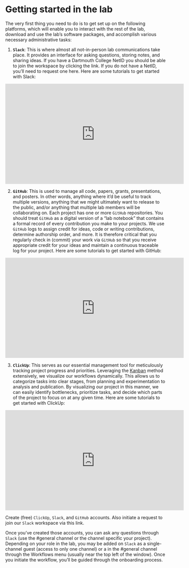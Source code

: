 # Getting started in the lab {.unnumbered}

The very first thing you need to do is to get set up on the following platforms, which will enable you to interact with the rest of the lab, download and use the lab’s software packages, and accomplish various necessary administrative tasks:

1. **``Slack``**: This is where almost all not-in-person lab communications take place. It provides an interface for asking questions, storing notes, and sharing ideas. If you have a Dartmouth College NetID you should be able to join the workspace by clicking the link. If you do not have a NetID, you’ll need to request one here. Here are some tutorials to get started with Slack:

<p align="center">
<iframe width="560" height="315" src="https://www.youtube.com/embed/videoseries?si=geC_RBm7HWjm73so&amp;list=PLWlXaxtQ7fUb1WqLJDqJFGQsAXU7CjoGz" title="YouTube video player" frameborder="0" allow="accelerometer; autoplay; clipboard-write; encrypted-media; gyroscope; picture-in-picture; web-share" referrerpolicy="strict-origin-when-cross-origin" allowfullscreen></iframe>
<p>

2. **``GitHub``**: This is used to manage all code, papers, grants, presentations, and posters. In other words, anything where it’d be useful to track multiple versions, anything that we might ultimately want to release to the public, and/or anything that multiple lab members will be collaborating on. Each project has one or more `GitHub` repositories. You should treat `GitHub` as a digital version of a “lab notebook” that contains a formal record of every contribution you make to your projects. We use `GitHub` logs to assign credit for ideas, code or writing contributions, determine authorship order, and more. It is therefore critical that you regularly check in (commit) your work via `GitHub` so that you receive appropriate credit for your ideas and maintain a continuous traceable log for your project. Here are some tutorials to get started with GitHub:

<p align="center">
<iframe width="560" height="315" src="https://www.youtube.com/embed/videoseries?si=AzfotQgy0j-SF1MK&amp;list=PL0lo9MOBetEFcp4SCWinBdpml9B2U25-f" title="YouTube video player" frameborder="0" allow="accelerometer; autoplay; clipboard-write; encrypted-media; gyroscope; picture-in-picture; web-share" referrerpolicy="strict-origin-when-cross-origin" allowfullscreen></iframe>
<p>

3. **``ClickUp``**: This serves as our essential management tool for meticulously tracking project progress and priorities. Leveraging the [Kanban](https://www.youtube.com/watch?v=OAw-sUQwMSk){target='_blank_'} method extensively, we visualize our workflows dynamically. This allows us to categorize tasks into clear stages, from planning and experimentation to analysis and publication. By visualizing our project in this manner, we can easily identify bottlenecks, prioritize tasks, and decide which parts of the project to focus on at any given time. Here are some tutorials to get started with ClickUp:

<p align="center">
<iframe width="560" height="315" src="https://www.youtube.com/embed/videoseries?si=spgC9s3VthosHv8M&amp;list=PLxRzBtka0l4xXSbWOqx9PETfJPpoYwHrh" title="YouTube video player" frameborder="0" allow="accelerometer; autoplay; clipboard-write; encrypted-media; gyroscope; picture-in-picture; web-share" referrerpolicy="strict-origin-when-cross-origin" allowfullscreen></iframe>
<p>

:::{.callout-note title=Task}
Create (free) `ClickUp`, `Slack`, and `GitHub` accounts. Also initiate a request to join our `Slack` workspace via this link.
:::

Once you’ve created those accounts, you can ask any questions through `Slack` (use the #general channel or the channel specific your project). Depending on your role in the lab, you may be added on `Slack` as a single-channel guest (access to only one channel) or a in the #general channel through the Workflows menu (usually near the top left of the window). Once you initiate the workflow, you’ll be guided through the onboarding process.